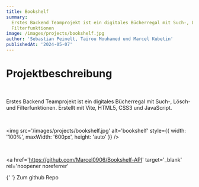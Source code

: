 ```yaml
---
title: Bookshelf
summary:
  Erstes Backend Teamprojekt ist ein digitales Bücherregal mit Such-, Lösch- und
  Filterfunktionen
image: /images/projects/bookshelf.jpg
author: 'Sebastian Peinelt, Tairou Mouhamed und Marcel Kubetin'
publishedAt: '2024-05-07'
---
```


# Projektbeschreibung

<br />

Erstes Backend Teamprojekt ist ein digitales Bücherregal mit Such-, Lösch- und
Filterfunktionen. Erstellt mit Vite, HTML5, CSS3 und JavaScript.

<br />

<img
  src='/images/projects/bookshelf.jpg'
  alt='bookshelf'
  style={{ width: '100%', maxWidth: '600px', height: 'auto' }}
/>

<br />

<a
  href='https://github.com/Marcel0906/Bookshelf-API'
  target='_blank'
  rel='noopener noreferrer'
>
  {' '}
  Zum github Repo
</a>
